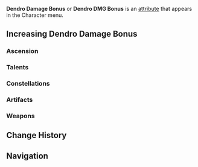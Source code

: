 {{DISPLAYTITLE:Dendro Damage Bonus}}
{{DamageBonusTabs}}
{{See also|Dendro|Dendro Resistance}}
{{Terminology Infobox
|title        = Dendro Damage Bonus
|type         = Attributes
}}
'''Dendro Damage Bonus''' or '''Dendro DMG Bonus''' is an [[attribute]] that appears in the Character menu.

==Increasing Dendro Damage Bonus==
===Ascension===
{{Characters by Ascension Stat Table|Dendro DMG Bonus}}

===Talents===
{{Talents by Category Table|Dendro DMG Bonus Talents}}

===Constellations===
{{Constellations by Category Table|Dendro DMG Bonus Constellations}}

===Artifacts===
{{Artifacts by Category Table|Dendro DMG Bonus Artifacts}}

===Weapons===
{{Weapons by Category Table|Elemental DMG Bonus Passive Weapons}}

==Change History==
{{Change History|1.0}}

==Navigation==
{{Attribute Navbox}}